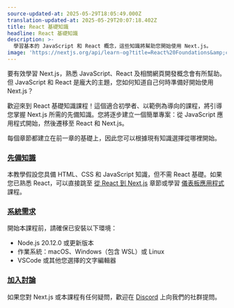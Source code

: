 ```yaml
---
source-updated-at: 2025-05-29T18:05:49.000Z
translation-updated-at: 2025-05-29T20:07:18.402Z
title: React 基礎知識
headline: React 基礎知識
description: >-
  學習基本的 JavaScript 和 React 概念，這些知識將幫助您開始使用 Next.js。
image: 'https://nextjs.org/api/learn-og?title=React%20Foundations&amp;chapter=1'
---
```


要有效學習 Next.js，熟悉 JavaScript、React 及相關網頁開發概念會有所幫助。但 JavaScript 和 React 是龐大的主題，您如何知道自己何時準備好開始使用 Next.js？

歡迎來到 React 基礎知識課程！這個適合初學者、以範例為導向的課程，將引導您掌握 Next.js 所需的先備知識。您將逐步建立一個簡單專案：從 JavaScript 應用程式開始，然後遷移至 React 和 Next.js。

每個章節都建立在前一章的基礎上，因此您可以根據現有知識選擇從哪裡開始。

### [先備知識](#prerequisite-knowledge)

本教學假設您具備 HTML、CSS 和 JavaScript 知識，但不需 React 基礎。如果您已熟悉 React，可以直接跳至 [從 React 到 Next.js](/learn/react-foundations/from-react-to-nextjs) 章節或學習 [儀表板應用程式](/learn/dashboard-app) 課程。

### [系統需求](#system-requirements)

開始本課程前，請確保已安裝以下環境：

*   Node.js 20.12.0 或更新版本
*   作業系統：macOS、Windows（包含 WSL）或 Linux
*   VSCode 或其他您選擇的文字編輯器

### [加入討論](#join-the-conversation)

如果您對 Next.js 或本課程有任何疑問，歡迎在 [Discord](https://discord.gg/Q3AsD4efFC) 上向我們的社群提問。